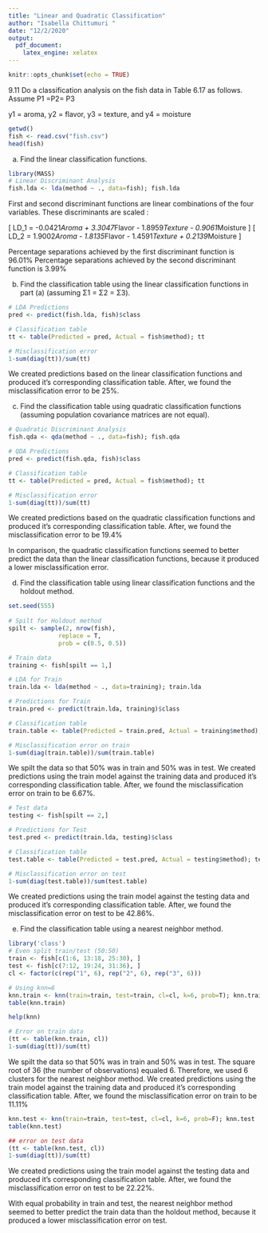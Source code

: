 ```yaml
---
title: "Linear and Quadratic Classification"
author: "Isabella Chittumuri "
date: "12/2/2020"
output:
  pdf_document:
    latex_engine: xelatex
---
```


```r
knitr::opts_chunk$set(echo = TRUE)
```

9.11 Do a classification analysis on the fish data in Table 6.17 as follows. Assume
P1 =P2= P3

y1 = aroma, y2 = flavor, y3 = texture, and y4 = moisture
 
```r
getwd()
fish <- read.csv("fish.csv")
head(fish)
```

(a) Find the linear classification functions.

```r
library(MASS)
# Linear Discriminant Analysis
fish.lda <- lda(method ~ ., data=fish); fish.lda
```

First and second discriminant functions are linear combinations of the four variables. These discriminants are scaled :

\[ LD_1 = -0.0421*Aroma + 3.3047*Flavor - 1.8959*Texture - 0.9061*Moisture \]
\[ LD_2 = 1.9002*Aroma - 1.8135*Flavor - 1.4591*Texture + 0.2139*Moisture \]

Percentage separations achieved by the first discriminant function is 96.01%
Percentage separations achieved by the second discriminant function is 3.99%
  
(b) Find the classification table using the linear classification functions in part (a) (assuming Σ1 = Σ2 = Σ3).

```r
# LDA Predictions
pred <- predict(fish.lda, fish)$class

# Classification table
tt <- table(Predicted = pred, Actual = fish$method); tt

# Misclassification error
1-sum(diag(tt))/sum(tt)
```

We created predictions based on the linear classification functions and produced it's corresponding classification table. After, we found the misclassification error to be 25%.

(c) Find the classification table using quadratic classification functions (assuming population covariance matrices are not equal).

```r
# Quadratic Discriminant Analysis
fish.qda <- qda(method ~ ., data=fish); fish.qda

# QDA Predictions 
pred <- predict(fish.qda, fish)$class

# Classification table
tt <- table(Predicted = pred, Actual = fish$method); tt

# Misclassification error
1-sum(diag(tt))/sum(tt)
```

We created predictions based on the quadratic classification functions and produced it's corresponding classification table. After, we found the misclassification error to be 19.4%

In comparison, the quadratic classification functions seemed to better predict the data than the linear classification functions, because it produced a lower misclassification error.

(d) Find the classification table using linear classification functions and the holdout method.

```r
set.seed(555)
 
# Spilt for Holdout method
spilt <- sample(2, nrow(fish),
              replace = T,
              prob = c(0.5, 0.5))

# Train data
training <- fish[spilt == 1,]

# LDA for Train
train.lda <- lda(method ~ ., data=training); train.lda

# Predictions for Train
train.pred <- predict(train.lda, training)$class

# Classification table
train.table <- table(Predicted = train.pred, Actual = training$method); train.table

# Misclassification error on train
1-sum(diag(train.table))/sum(train.table)
```

We spilt the data so that 50% was in train and 50% was in test. We created predictions using the train model against the training data and produced it's corresponding classification table. After, we found the misclassification error on train to be 6.67%.

```r
# Test data
testing <- fish[spilt == 2,]

# Predictions for Test
test.pred <- predict(train.lda, testing)$class

# Classification table
test.table <- table(Predicted = test.pred, Actual = testing$method); test.table

# Misclassification error on test
1-sum(diag(test.table))/sum(test.table)
```

We created predictions using the train model against the testing data and produced it's corresponding classification table. After, we found the misclassification error on test to be 42.86%. 

(e) Find the classification table using a nearest neighbor method.

```r
library('class')
# Even split train/test (50:50) 
train <- fish[c(1:6, 13:18, 25:30), ]
test <- fish[c(7:12, 19:24, 31:36), ]
cl <- factor(c(rep("1", 6), rep("2", 6), rep("3", 6)))

# Using knn=6
knn.train <- knn(train=train, test=train, cl=cl, k=6, prob=T); knn.train
table(knn.train)

help(knn)

# Error on train data
(tt <- table(knn.train, cl))
1-sum(diag(tt))/sum(tt) 
```

We spilt the data so that 50% was in train and 50% was in test. The square root of 36 (the number of observations) equaled 6. Therefore, we used 6 clusters for the nearest neighbor method. We created predictions using the train model against the training data and produced it's corresponding classification table. After, we found the misclassification error on train to be 11.11%

```r
knn.test <- knn(train=train, test=test, cl=cl, k=6, prob=F); knn.test
table(knn.test)

## error on test data
(tt <- table(knn.test, cl))
1-sum(diag(tt))/sum(tt) 
```

We created predictions using the train model against the testing data and produced it's corresponding classification table. After, we found the misclassification error on test to be 22.22%.

With equal probability in train and test, the nearest neighbor method seemed to better predict the train data than the holdout method, because it produced a lower misclassification error on test.



